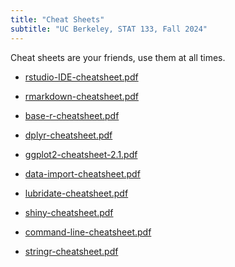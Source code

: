```yaml
---
title: "Cheat Sheets"
subtitle: "UC Berkeley, STAT 133, Fall 2024"
---
```


Cheat sheets are your friends, use them at all times.

- <a href="cheatsheets/rstudio-IDE-cheatsheet.pdf" target="_blank">rstudio-IDE-cheatsheet.pdf</a>

- <a href="cheatsheets/rmarkdown-cheatsheet.pdf" target="_blank">rmarkdown-cheatsheet.pdf</a>

- <a href="cheatsheets/base-r-cheatsheet.pdf" target="_blank">base-r-cheatsheet.pdf</a>

- <a href="cheatsheets/dplyr-cheatsheet.pdf" target="_blank">dplyr-cheatsheet.pdf</a>

- <a href="cheatsheets/ggplot2-cheatsheet-2.1.pdf" target="_blank">ggplot2-cheatsheet-2.1.pdf</a>

- <a href="cheatsheets/data-import-cheatsheet.pdf" target="_blank">data-import-cheatsheet.pdf</a>

- <a href="cheatsheets/lubridate-cheatsheet.pdf" target="_blank">lubridate-cheatsheet.pdf</a>

- <a href="cheatsheets/shiny-cheatsheet.pdf" target="_blank">shiny-cheatsheet.pdf</a>

- <a href="cheatsheets/command-line-cheatsheet.pdf" target="_blank">command-line-cheatsheet.pdf</a>

- <a href="cheatsheets/stringr-cheatsheet.pdf" target="_blank">stringr-cheatsheet.pdf</a>
